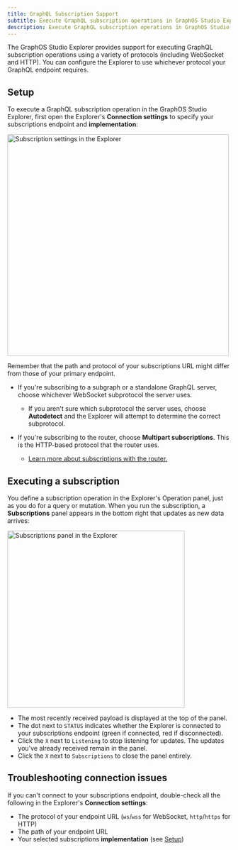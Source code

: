 ```yaml
---
title: GraphQL Subscription Support
subtitle: Execute GraphQL subscription operations in GraphOS Studio Explorer
description: Execute GraphQL subscription operations in GraphOS Studio Explorer using WebSocket or HTTP protocols.
---
```


The GraphOS Studio Explorer provides support for executing GraphQL subscription operations using a variety of protocols (including WebSocket and HTTP). You can configure the Explorer to use whichever protocol your GraphQL endpoint requires.

## Setup

To execute a GraphQL subscription operation in the GraphOS Studio Explorer, first open the Explorer's **Connection settings** to specify your subscriptions endpoint and **implementation**:

<img
  className="screenshot"
  src="../img/explorer/subscriptions-settings.jpg"
  alt="Subscription settings in the Explorer"
  width="500"
/>

<Note>

Remember that the path and protocol of your subscriptions URL might differ from those of your primary endpoint.

</Note>

<ExpansionPanel title="Which 'implementation' do I choose?">

- If you're subscribing to a subgraph or a standalone GraphQL server, choose whichever WebSocket subprotocol the server uses.

  - If you aren't sure which subprotocol the server uses, choose **Autodetect** and the Explorer will attempt to determine the correct subprotocol.

- If you're subscribing to the router, choose **Multipart subscriptions**. This is the HTTP-based protocol that the router uses.
  - [Learn more about subscriptions with the router.](/router/executing-operations/subscription-support)

</ExpansionPanel>

## Executing a subscription

You define a subscription operation in the Explorer's Operation panel, just as you do for a query or mutation.
When you run the subscription, a **Subscriptions** panel appears in the bottom right that updates as new data arrives:

<img
  className="screenshot"
  src="../img/explorer/subscriptions-panel.jpg"
  alt="Subscriptions panel in the Explorer"
  width="400"
/>

- The most recently received payload is displayed at the top of the panel.
- The dot next to `STATUS` indicates whether the Explorer is connected to your subscriptions endpoint (green if connected, red if disconnected).
- Click the `X` next to `Listening` to stop listening for updates. The updates you've already received remain in the panel.
- Click the `X` next to `Subscriptions` to close the panel entirely.

## Troubleshooting connection issues

If you can't connect to your subscriptions endpoint, double-check all the following in the Explorer's **Connection settings**:

- The protocol of your endpoint URL (`ws`/`wss` for WebSocket, `http`/`https` for HTTP)
- The path of your endpoint URL
- Your selected subscriptions **implementation** (see [Setup](#setup))
